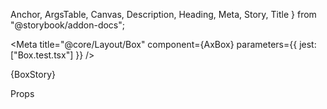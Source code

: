   Anchor,
  ArgsTable,
  Canvas,
  Description,
  Heading,
  Meta,
  Story,
  Title
} from "@storybook/addon-docs";

<Meta title="@core/Layout/Box" component={AxBox} parameters={{ jest: ["Box.test.tsx"] }} />

<Title>Box</Title>

<Description of={AxBox} />

<Canvas>
  <Story name="Box">{BoxStory}</Story>
</Canvas>

<Heading>Props</Heading>

<ArgsTable of={AxBox} sort="requiredFirst" />
